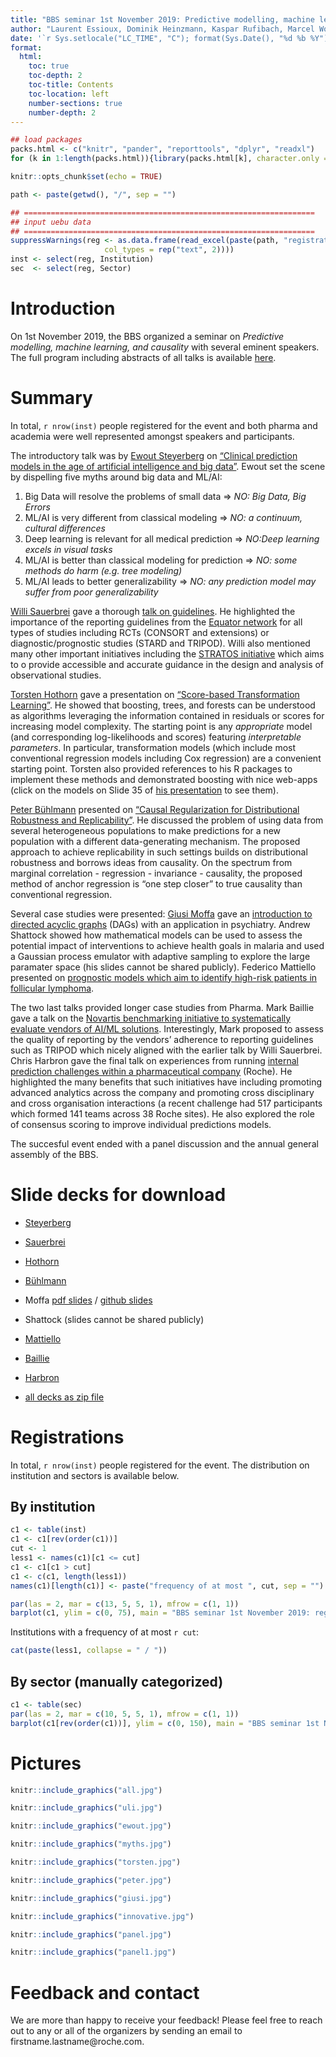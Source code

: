 ```yaml
---
title: "BBS seminar 1st November 2019: Predictive modelling, machine learning, and causality"
author: "Laurent Essioux, Dominik Heinzmann, Kaspar Rufibach, Marcel Wolbers"
date: '`r Sys.setlocale("LC_TIME", "C"); format(Sys.Date(), "%d %b %Y")`'
format:
  html:
    toc: true
    toc-depth: 2
    toc-title: Contents
    toc-location: left
    number-sections: true
    number-depth: 2
---
```


```r
## load packages
packs.html <- c("knitr", "pander", "reporttools", "dplyr", "readxl")
for (k in 1:length(packs.html)){library(packs.html[k], character.only = TRUE)}

knitr::opts_chunk$set(echo = TRUE)

path <- paste(getwd(), "/", sep = "")

## =================================================================
## input uebu data
## =================================================================
suppressWarnings(reg <- as.data.frame(read_excel(paste(path, "registrations.xls", sep = ""), 
                     col_types = rep("text", 2))))
inst <- select(reg, Institution)
sec  <- select(reg, Sector)
```

# Introduction

On 1st November 2019, the BBS organized a seminar on _Predictive modelling, machine learning, and causality_ with several eminent speakers. The full program including abstracts of all talks is available [here](https://baselbiometrics.github.io/home/docs/events_past.html#01112019:_BBS_Seminar:_Predictive_modelling,_machine_learning_and_causality).

# Summary

In total, `r nrow(inst)` people registered for the event and both pharma and academia were well represented amongst speakers and participants. 

The introductory talk was by [Ewout Steyerberg](https://www.universiteitleiden.nl/en/staffmembers/ewout-steyerberg) on 
["Clinical prediction models in the age of artificial intelligence and big data"](1_Steyerberg.pdf). 
Ewout set the scene by dispelling five myths around big data and ML/AI:

1. Big Data will resolve the problems of small data $\Rightarrow$ _NO: Big Data, Big Errors_
2. ML/AI is very different from classical modeling $\Rightarrow$ _NO: a continuum, cultural differences_
3. Deep learning is relevant for all medical prediction $\Rightarrow$ _NO:Deep learning excels in visual tasks_
4. ML/AI is better than classical modeling for prediction $\Rightarrow$ _NO: some methods do harm (e.g. tree modeling)_
5. ML/AI leads to better generalizability $\Rightarrow$ _NO: any prediction model may suffer from poor generalizability_

[Willi Sauerbrei](https://www.imbi.uni-freiburg.de/persons-de/wfs-de/person_view_de) gave a thorough [talk on guidelines](2_Sauerbrei.pdf). 
He highlighted the importance of the reporting guidelines from the [Equator network](http://www.equator-network.org/) for all types of studies including RCTs (CONSORT and extensions) or diagnostic/prognostic studies (STARD and TRIPOD). 
Willi also mentioned many other important initiatives including the [STRATOS initiative](http://www.stratos-initiative.org/) which aims to o provide accessible and accurate guidance in the design and analysis of observational studies.

[Torsten Hothorn](http://user.math.uzh.ch/hothorn/) gave a presentation on ["Score-based Transformation Learning"](3_Hothorn.pdf). 
He showed that boosting, trees, and forests can be understood as algorithms leveraging the information contained in residuals
or scores for increasing model complexity. The starting point is any _appropriate_ model (and corresponding log-likelihoods and scores) featuring _interpretable parameters_. In particular, transformation models (which include most conventional regression models including Cox regression) are a convenient starting point. Torsten also provided references to his R packages to implement these methods and demonstrated boosting with nice web-apps (click on the models on Slide 35 of [his presentation](3_Hothorn.pdf) to see them).

[Peter Bühlmann](https://stat.ethz.ch/~buhlmann/) presented on ["Causal Regularization for Distributional Robustness and Replicability"](4_Buehlmann.pdf). He discussed the problem of using data from several heterogeneous populations to make predictions for a new population with a different data-generating mechanism. The proposed approach to achieve replicability in such settings builds on distributional robustness and borrows ideas from causality. On the spectrum from marginal correlation - regression - invariance - causality, the proposed method of anchor regression is "one step closer" to true causality than conventional regression. 

Several case studies were presented: [Giusi Moffa](https://dmi.unibas.ch/de/forschung/mathematik/statistical-science/) gave an [introduction to directed acyclic graphs](5_Moffa.pdf) (DAGs) with an application in psychiatry. Andrew Shattock showed how mathematical models can be used to assess the potential impact of interventions to achieve health goals in malaria and used a Gaussian process emulator with adaptive sampling to explore the large paramater space (his slides cannot be shared publicly). Federico Mattiello presented on [prognostic models which aim to identify high-risk patients in follicular lymphoma](7_Mattiello.pdf).

The two last talks provided longer case studies from Pharma. Mark Baillie gave a talk on the [Novartis benchmarking initiative to systematically evaluate vendors of AI/ML solutions](8_Baillie.pdf). Interestingly, Mark proposed to assess the quality of reporting by the vendors' adherence to reporting guidelines such as TRIPOD which nicely aligned with the earlier talk by Willi Sauerbrei. Chris Harbron gave the final talk on experiences from running [internal prediction challenges within a pharmaceutical company](9_Harbron.pdf) (Roche). He highlighted the many benefits that such initiatives have including promoting advanced analytics across the company and promoting cross disciplinary and cross organisation interactions (a recent challenge had 517  participants which formed 141 teams across 38 Roche sites). He also explored the role of consensus scoring to improve individual predictions models.

The succesful event ended with a panel discussion and the annual general assembly of the BBS.

# Slide decks for download

* [Steyerberg](1_Steyerberg.pdf)
* [Sauerbrei](2_Sauerbrei.pdf)
* [Hothorn](3_Hothorn.pdf)
* [Bühlmann](4_Buehlmann.pdf)
* Moffa [pdf slides](5_Moffa.pdf) / [github slides](https://annlia.github.io/jPublica/BBS_201911/psychoDAGs201911.html)
* Shattock (slides cannot be shared publicly)
* [Mattiello](7_Mattiello.pdf)
* [Baillie](8_Baillie.pdf)
* [Harbron](9_Harbron.pdf)

* [all decks as zip file](20191101 BBS all slide decks.zip)

# Registrations

In total, `r nrow(inst)` people registered for the event. The distribution on institution and sectors is available below.

## By institution

```r
c1 <- table(inst)
c1 <- c1[rev(order(c1))]
cut <- 1
less1 <- names(c1)[c1 <= cut]
c1 <- c1[c1 > cut]
c1 <- c(c1, length(less1))
names(c1)[length(c1)] <- paste("frequency of at most ", cut, sep = "")

par(las = 2, mar = c(13, 5, 5, 1), mfrow = c(1, 1))
barplot(c1, ylim = c(0, 75), main = "BBS seminar 1st November 2019: registrations", ylab = "number of participants")
```

Institutions with a frequency of at most `r cut`: 
```r
cat(paste(less1, collapse = " / "))
```

## By sector (manually categorized)

```r
c1 <- table(sec)
par(las = 2, mar = c(10, 5, 5, 1), mfrow = c(1, 1))
barplot(c1[rev(order(c1))], ylim = c(0, 150), main = "BBS seminar 1st November 2019: registrations by sector", ylab = "number of participants")
```

# Pictures

```r
knitr::include_graphics("all.jpg")
```

```r
knitr::include_graphics("uli.jpg")
```

```r
knitr::include_graphics("ewout.jpg")
```

```r
knitr::include_graphics("myths.jpg")
```

```r
knitr::include_graphics("torsten.jpg")
```

```r
knitr::include_graphics("peter.jpg")
```

```r
knitr::include_graphics("giusi.jpg")
```

```r
knitr::include_graphics("innovative.jpg")
```

```r
knitr::include_graphics("panel.jpg")
```

```r
knitr::include_graphics("panel1.jpg")
```

# Feedback and contact

We are more than happy to receive your feedback! Please feel free to reach out to any or all of the organizers by sending an email to firstname.lastname@roche.com.